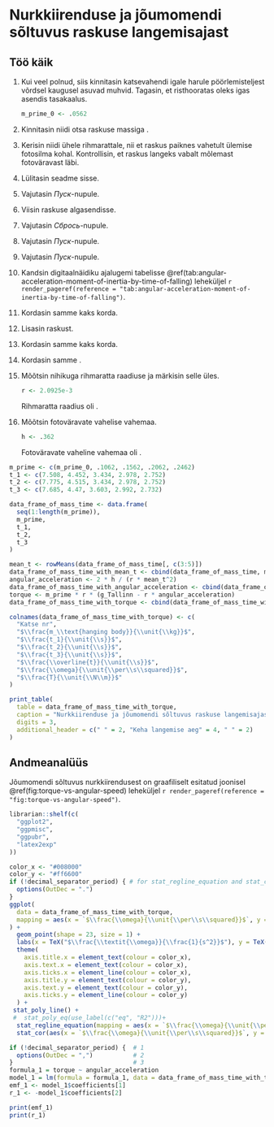 # Nurkkiirenduse ja jõumomendi sõltuvus raskuse langemisajast

\onecolumn

## Töö käik

1. Kui veel polnud, siis kinnitasin katsevahendi igale harule pöörlemisteljest võrdsel kaugusel asuvad muhvid. Tagasin, et risthooratas oleks igas asendis tasakaalus.

    ```r
    m_prime_0 <- .0562
  
    ```

2. Kinnitasin niidi otsa raskuse massiga \qty{`r as.character(m_prime_0)`}{\kg}.

3. Kerisin niidi ühele rihmarattale, nii et raskus paiknes vahetult ülemise fotosilma kohal. Kontrollisin, et raskus langeks vabalt mõlemast fotoväravast läbi.

4. Lülitasin seadme sisse.

5. Vajutasin *Пуск*-nupule.

6. Viisin raskuse algasendisse.

7. Vajutasin *Сбрось*-nupule.

8. Vajutasin *Пуск*-nupule.

9. Vajutasin *Пуск*-nupule.

10. Kandsin digitaalnäidiku ajalugemi tabelisse \@ref(tab:angular-acceleration-moment-of-inertia-by-time-of-falling) leheküljel `r render_pageref(reference = "tab:angular-acceleration-moment-of-inertia-by-time-of-falling")`.

11. Kordasin samme \numrange{5}{9} kaks korda.

12. Lisasin raskust.

13. Kordasin samme \numrange{6}{12} kaks korda.

14. Kordasin samme \numrange{6}{11}.

15. Mõõtsin nihikuga rihmaratta raadiuse ja märkisin selle üles.

    ```r
    r <- 2.0925e-3

    ```

    Rihmaratta raadius oli \qty{`r as.character(r)`}{\m}.
    
16. Mõõtsin fotoväravate vahelise vahemaa.

    ```r
    h <- .362

    ```

    Fotoväravate vaheline vahemaa oli \qty{`r as.character(h)`}{\m}.
    
```r
m_prime <- c(m_prime_0, .1062, .1562, .2062, .2462)
t_1 <- c(7.508, 4.452, 3.434, 2.978, 2.752)
t_2 <- c(7.775, 4.515, 3.434, 2.978, 2.752)
t_3 <- c(7.685, 4.47, 3.603, 2.992, 2.732)

data_frame_of_mass_time <- data.frame(
  seq(1:length(m_prime)),
  m_prime,
  t_1,
  t_2,
  t_3
)

mean_t <- rowMeans(data_frame_of_mass_time[, c(3:5)])
data_frame_of_mass_time_with_mean_t <- cbind(data_frame_of_mass_time, mean_t)
angular_acceleration <- 2 * h / (r * mean_t^2)
data_frame_of_mass_time_with_angular_acceleration <- cbind(data_frame_of_mass_time_with_mean_t, angular_acceleration)
torque <- m_prime * r * (g_Tallinn - r * angular_acceleration)
data_frame_of_mass_time_with_torque <- cbind(data_frame_of_mass_time_with_angular_acceleration, torque)

colnames(data_frame_of_mass_time_with_torque) <- c(
  "Katse nr",
  "$\\frac{m_\\text{hanging body}}{\\unit{\\kg}}$",
  "$\\frac{t_1}{\\unit{\\s}}$",
  "$\\frac{t_2}{\\unit{\\s}}$",
  "$\\frac{t_3}{\\unit{\\s}}$",
  "$\\frac{\\overline{t}}{\\unit{\\s}}$",
  "$\\frac{\\omega}{\\unit{\\per\\s\\squared}}$",
  "$\\frac{T}{\\unit{\\N\\m}}$"
)

print_table(
  table = data_frame_of_mass_time_with_torque,
  caption = "Nurkkiirenduse ja jõumomendi sõltuvus raskuse langemisajast.",
  digits = 3,
  additional_header = c(" " = 2, "Keha langemise aeg" = 4, " " = 2)
)

```

## Andmeanalüüs

Jõumomendi sõltuvus nurkkiirendusest on graafiliselt esitatud joonisel \@ref(fig:torque-vs-angular-speed) leheküljel `r render_pageref(reference = "fig:torque-vs-angular-speed")`.

```r
librarian::shelf(c(
  "ggplot2",
  "ggpmisc",
  "ggpubr",
  "latex2exp"
))

color_x <- "#008000"                                                                                                                          
color_y <- "#ff6600"                                                                                                                          
if (!decimal_separator_period) { # for stat_regline_equation and stat_cor                                                                                                           # 8
  options(OutDec = ".")                                                                                                                                                             # 9
}                                                                                                                                                                                  # 10
ggplot(
  data = data_frame_of_mass_time_with_torque,
  mapping = aes(x = `$\\frac{\\omega}{\\unit{\\per\\s\\squared}}$`, y = `$\\frac{T}{\\unit{\\N\\m}}$`)
) +
  geom_point(shape = 23, size = 1) +
  labs(x = TeX("$\\frac{\\textit{\\omega}}{\\frac{1}{s^2}}$"), y = TeX("$\\frac{\\textit{T}}{N m}$")) +
  theme(
    axis.title.x = element_text(colour = color_x),
    axis.text.x = element_text(colour = color_x),
    axis.ticks.x = element_line(colour = color_x),
    axis.title.y = element_text(colour = color_y),
    axis.text.y = element_text(colour = color_y),
    axis.ticks.y = element_line(colour = color_y)
  ) +
 stat_poly_line() +
 #  stat_poly_eq(use_label(c("eq", "R2")))+
  stat_regline_equation(mapping = aes(x = `$\\frac{\\omega}{\\unit{\\per\\s\\squared}}$`, y = `$\\frac{T}{\\unit{\\N\\m}}$`, label = paste(..eq.label.., ..rr.label.., ..adj.rr.label.., sep = "~~~~")), color = "#ff6600", label.y = .004) +  # 14
  stat_cor(aes(x = `$\\frac{\\omega}{\\unit{\\per\\s\\squared}}$`, y = `$\\frac{T}{\\unit{\\N\\m}}$`), color = "#ff6600", label.y = .0035)                                                                                                    # 15

if (!decimal_separator_period) {  # 1
  options(OutDec = ",")           # 2
}                                 # 3
formula_1 = torque ~ angular_acceleration
model_1 = lm(formula = formula_1, data = data_frame_of_mass_time_with_torque)
emf_1 <- model_1$coefficients[1]
r_1 <- -model_1$coefficients[2]

print(emf_1)
print(r_1)

```

\twocolumn
